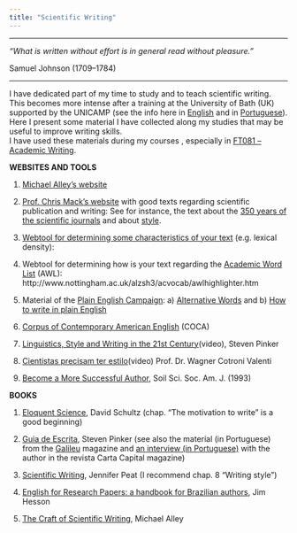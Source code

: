 ```yaml
---
title: "Scientific Writing"
---
```

***

*"What is written without effort is in general read without pleasure."*

Samuel Johnson (1709–1784)

***

I have dedicated part of my time to study and to teach scientific writing. 
This becomes more intense after a training at the University of Bath (UK) 
supported by the UNICAMP (see the info here 
in [English](https://www.bath.ac.uk/announcements/unicamp-delegation-visit-cements-baths-ties-with-brazil/) and in [Portuguese](https://www.unicamp.br/unicamp/noticias/2016/07/25/grupo-da-unicamp-participa-de-curso-na-universidade-de-bath)).  
Here I present some material I have collected along my studies that may be useful to improve writing skills.  
I have used these materials during my courses , especially in [FT081 – Academic Writing](./material-FT081/material-FT081.qmd).

**WEBSITES AND TOOLS**

1. [Michael Alley's website](https://www.craftofscientificwriting.org/)

2. [Prof. Chris Mack’s website](http://www.lithoguru.com/scientist/science-writing.html) with good texts regarding scientific publication and writing: See for instance, the text about the [350 years of the scientific journals](http://www.lithoguru.com/scientist/litho_papers/JM3%20Editorial%202015%20q1_History.pdf) and about [style](http://www.lithoguru.com/scientist/litho_papers/JM3%20Editorial%202016%20q3_Style.pdf).

3. [Webtool for determining some characteristics of your text](http://www.analyzemywriting.com/) (e.g. lexical density): 

4. Webtool for determining how is your text regarding the [Academic Word List](https://www.uefap.com/vocab/select/awl.htm) (AWL): http://www.nottingham.ac.uk/alzsh3/acvocab/awlhighlighter.htm

5. Material of the [Plain English Campaign](http://www.plainenglish.co.uk/): a) [Alternative Words](http://wordpress.ft.unicamp.br/vitor/wp-content/uploads/sites/30/2017/09/alternative-words-plain-english-campaign.pdf) and  b) [How to write in plain English](http://wordpress.ft.unicamp.br/vitor/wp-content/uploads/sites/30/2017/09/howto-plain-englissh-dicas.pdf)

6. [Corpus of Contemporary American English](https://corpus.byu.edu/coca/) (COCA)

7. [Linguistics, Style and Writing in the 21st Century](https://www.youtube.com/watch?v=OV5J6BfToSw)(video), Steven Pinker

8. [Cientistas precisam ter estilo](https://www.youtube.com/watch?v=HPRhb4aXrLM)(video) Prof. Dr. Wagner Cotroni Valenti

9. [Become a More Successful Author](https://doi.org/10.2136/sssaj1993.03615995005700010001x), Soil Sci. Soc. Am. J. (1993)

**BOOKS**

1. [Eloquent Science](https://www.amazon.com/Eloquent-Science-Practical-Becoming-Scientist/dp/1878220918), David Schultz (chap.  “The motivation to write” is a good beginning)

2. [Guia de Escrita](https://www.amazon.com.br/Guia-Escrita-conceber-precis%C3%A3o-eleg%C3%A2ncia-ebook/dp/B01L7NWTPC), Steven Pinker (see also the material (in Portuguese) from the [Galileu](http://revistagalileu.globo.com/Life-Hacks/noticia/2016/10/7-dicas-de-steven-pinker-para-escrever-melhor.html) magazine and [an interview (in Portuguese)](http://www.cartaeducacao.com.br/entrevistas/steven-pinker-boa-escrita-requer-empatia/) with the author in the revista Carta Capital magazine)

3. [Scientific Writing](https://www.amazon.com/Scientific-Writing-Easy-When-Know/dp/0727916254), Jennifer Peat (I recommend chap. 8 “Writing style”)

4. [English for Research Papers: a handbook for Brazilian authors](https://www.amazon.com/English-Research-Papers-Handbook-Brazilian-ebook/dp/B00GPT0FXW), Jim Hesson

5. [The Craft of Scientific Writing](https://www.amazon.com.br/Craft-Scientific-Writing-Michael-Alley/dp/1441982876), Michael Alley